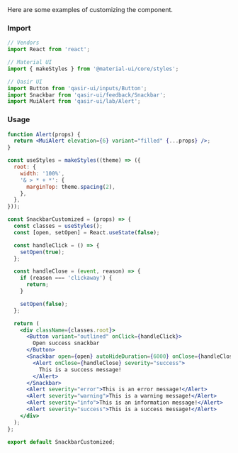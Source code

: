 
<Title>Customized snackbars</Title>

<Subtitle>
Here are some examples of customizing the component.
</Subtitle>

### Import
```js
// Vendors
import React from 'react';

// Material UI
import { makeStyles } from '@material-ui/core/styles';

// Qasir UI
import Button from 'qasir-ui/inputs/Button';
import Snackbar from 'qasir-ui/feedback/Snackbar';
import MuiAlert from 'qasir-ui/lab/Alert';
```

<h3 style={{marginBottom: 20}}>Usage</h3>

<SnackbarCustomized/>

```jsx
function Alert(props) {
  return <MuiAlert elevation={6} variant="filled" {...props} />;
}

const useStyles = makeStyles((theme) => ({
  root: {
    width: '100%',
    '& > * + *': {
      marginTop: theme.spacing(2),
    },
  },
}));

const SnackbarCustomized = (props) => {
  const classes = useStyles();
  const [open, setOpen] = React.useState(false);

  const handleClick = () => {
    setOpen(true);
  };

  const handleClose = (event, reason) => {
    if (reason === 'clickaway') {
      return;
    }

    setOpen(false);
  };

  return (
    <div className={classes.root}>
      <Button variant="outlined" onClick={handleClick}>
        Open success snackbar
      </Button>
      <Snackbar open={open} autoHideDuration={6000} onClose={handleClose}>
        <Alert onClose={handleClose} severity="success">
          This is a success message!
        </Alert>
      </Snackbar>
      <Alert severity="error">This is an error message!</Alert>
      <Alert severity="warning">This is a warning message!</Alert>
      <Alert severity="info">This is an information message!</Alert>
      <Alert severity="success">This is a success message!</Alert>
    </div>
  );
};

export default SnackbarCustomized;
```